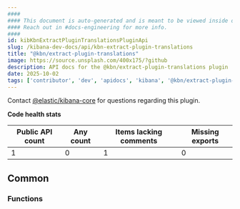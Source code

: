 ```yaml
---
####
#### This document is auto-generated and is meant to be viewed inside our experimental, new docs system.
#### Reach out in #docs-engineering for more info.
####
id: kibKbnExtractPluginTranslationsPluginApi
slug: /kibana-dev-docs/api/kbn-extract-plugin-translations
title: "@kbn/extract-plugin-translations"
image: https://source.unsplash.com/400x175/?github
description: API docs for the @kbn/extract-plugin-translations plugin
date: 2025-10-02
tags: ['contributor', 'dev', 'apidocs', 'kibana', '@kbn/extract-plugin-translations']
---
```




Contact [@elastic/kibana-core](https://github.com/orgs/elastic/teams/kibana-core) for questions regarding this plugin.

**Code health stats**

| Public API count  | Any count | Items lacking comments | Missing exports |
|-------------------|-----------|------------------------|-----------------|
| 1 | 0 | 1 | 0 |

## Common

### Functions
<DocDefinitionList data={kbnExtractPluginTranslationsObj.common.functions}/>

